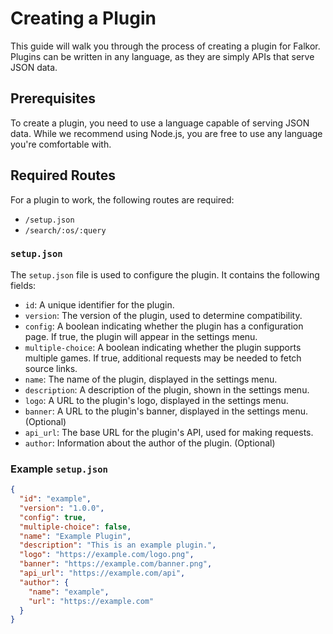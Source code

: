 # Creating a Plugin

This guide will walk you through the process of creating a plugin for Falkor. Plugins can be written in any language, as they are simply APIs that serve JSON data.

## Prerequisites

To create a plugin, you need to use a language capable of serving JSON data. While we recommend using Node.js, you are free to use any language you're comfortable with.

## Required Routes

For a plugin to work, the following routes are required:

- `/setup.json`
- `/search/:os/:query`

### `setup.json`

The `setup.json` file is used to configure the plugin. It contains the following fields:

- `id`: A unique identifier for the plugin.
- `version`: The version of the plugin, used to determine compatibility.
- `config`: A boolean indicating whether the plugin has a configuration page. If true, the plugin will appear in the settings menu.
- `multiple-choice`: A boolean indicating whether the plugin supports multiple games. If true, additional requests may be needed to fetch source links.
- `name`: The name of the plugin, displayed in the settings menu.
- `description`: A description of the plugin, shown in the settings menu.
- `logo`: A URL to the plugin's logo, displayed in the settings menu.
- `banner`: A URL to the plugin's banner, displayed in the settings menu. (Optional)
- `api_url`: The base URL for the plugin's API, used for making requests.
- `author`: Information about the author of the plugin. (Optional)

### Example `setup.json`

```json
{
  "id": "example",
  "version": "1.0.0",
  "config": true,
  "multiple-choice": false,
  "name": "Example Plugin",
  "description": "This is an example plugin.",
  "logo": "https://example.com/logo.png",
  "banner": "https://example.com/banner.png",
  "api_url": "https://example.com/api",
  "author": {
    "name": "example",
    "url": "https://example.com"
  }
}
```
